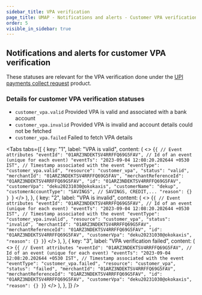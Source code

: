 ```yaml
---
sidebar_title: VPA verification
page_title: UMAP - Notifications and alerts - Customer VPA verification
order: 5
visible_in_sidebar: true
---
```


## Notifications and alerts for customer VPA verification
These statuses are relevant for the VPA verification done under the <a href="/payments/umap/payments/collect-request">UPI payments collect request</a> product.

### Details for customer VPA verification statuses
<Text>
   <ul>
      <li><code>customer_vpa.valid</code>&nbsp;Provided VPA is valid and associated with a bank account</li>
      <li><code>customer_vpa.invalid</code>&nbsp;Provided VPA is invalid and account details could not be fetched</li>
      <li><code>customer_vpa.failed</code>&nbsp;Failed to fetch VPA details</li>
   </ul>
</Text>

<Tabs
   tabs={[
         {
            key: "1",
            label: "VPA is valid",
            content: (
               <>
                  <CodeBlockWithCopy language="json">
{`{
   // Event attributes
   "eventId": "01ARZ3NDEKTSV4RRFFQ69G5FAV", // Id of an event (unique for each event)
   "eventTs": "2023-09-04 12:08:20.202644 +0530 IST", // Timestamp associated with the event
   "eventType": "customer_vpa.valid",
   "resource": "customer_vpa",
   "status": "valid",
   "merchantId": "01ARZ3NDEKTSV4RRFFQ69G5FAV",
   "merchantReferenceId": "01ARZ3NDEKTSV4RRFFQ69G5FAV",
   "id": "01ARZ3NDEKTSV4RRFFQ69G5FAV",
   "customerVpa": "deku20231030@okokaxis",
   "customerName": "dekup",
   "customerAccountType": "SAVINGS", // SAVINGS, CREDIT,...
   "reason": {}
}
`}
                  </CodeBlockWithCopy>
               </>
            ),
         },
         {
            key: "2",
            label: "VPA is invalid",
            content: (
               <>
                     <CodeBlockWithCopy language="json">
{`{
   // Event attributes
   "eventId": "01ARZ3NDEKTSV4RRFFQ69G5FAV", // Id of an event (unique for each event)
   "eventTs": "2023-09-04 12:08:20.202644 +0530 IST", // Timestamp associated with the event
   "eventType": "customer_vpa.invalid",
   "resource": "customer_vpa",
   "status": "invalid",
   "merchantId": "01ARZ3NDEKTSV4RRFFQ69G5FAV",
   "merchantReferenceId": "01ARZ3NDEKTSV4RRFFQ69G5FAV",
   "id": "01ARZ3NDEKTSV4RRFFQ69G5FAV",
   "customerVpa": "deku20231030@okokaxis",
   "reason": {}
}`}
                     </CodeBlockWithCopy>
               </>
            ),
         },
         {
            key: "3",
            label: "VPA verification failed",
            content: (
               <>
                     <CodeBlockWithCopy language="json">
{`{
   // Event attributes
   "eventId": "01ARZ3NDEKTSV4RRFFQ69G5FAV", // Id of an event (unique for each event)
   "eventTs": "2023-09-04 12:08:20.202644 +0530 IST", // Timestamp associated with the event
   "eventType": "customer_vpa.failed",
   "resource": "customer_vpa",
   "status": "failed",
   "merchantId": "01ARZ3NDEKTSV4RRFFQ69G5FAV",
   "merchantReferenceId": "01ARZ3NDEKTSV4RRFFQ69G5FAV",
   "id": "01ARZ3NDEKTSV4RRFFQ69G5FAV",
   "customerVpa": "deku20231030@okokaxis",
   "reason": {}
}`}
                     </CodeBlockWithCopy>
               </>
            ),
         },
   ]}
/>